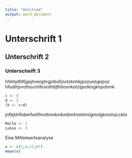 ```yaml
---
title: "Untitled"
output: word_document
---
```

# Unterschrift 1
## Unterschrift 2
### Unterscheift 3

hhhhjdfdfjgejhvergitrgjribofjnotzknhkjpozunögnpoz
hfudihjvrothourh9rsiothtijthtionnkotzijpotkngknpohmk
```r
c <- 9
d <- 2
(h <- c+d)
```

jnfbjtihflsbmfonlfmnltmnkmbmbmfnmlmnlgmnlgkmnlvjcckto


```r
Malte <- 1
Lukas <- 3
```


Eine Mittelwertsanalyse
```r
v <- c(2,4,23,87)
mean(v)
```






